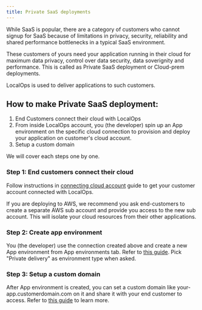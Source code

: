 ```yaml
---
title: Private SaaS deployments
---
```


While SaaS is popular, there are a category of customers who cannot signup for SaaS because of limitations in privacy,
security, reliability and shared performance bottlenecks in a typical SaaS environment.

These customers of yours need your application running in their cloud for maximum data privacy, control over data
security, data soverignity and performance. This is called as Private SaaS deployment or Cloud-prem deployments.

LocalOps is used to deliver applications to such customers.

## How to make Private SaaS deployment:

1. End Customers connect their cloud with LocalOps
2. From inside LocalOps account, you (the developer) spin up an App environment on the specific cloud connection to
   provision and deploy your application on customer's cloud account.
3. Setup a custom domain

We will cover each steps one by one.

### Step 1: End customers connect their cloud

Follow instructions in [connecting cloud account](/connect-cloud/aws.md#to-your-customers-cloud-account) guide to get
your customer account connected with LocalOps.

<Info>
  If you are deploying to AWS, we recommend you ask end-customers to create a separate AWS sub account and provide you
  access to the new sub account. This will isolate your cloud resources from their other applications.
</Info>

### Step 2: Create app environment

You (the developer) use the connection created above and create a new App environment from App environments tab. Refer
to [this guide](/bring-your-helm-chart/manage-apps#create-an-app). Pick "Private delivery" as environment type when
asked.

### Step 3: Setup a custom domain

After App environment is created, you can set a custom domain like your-app.customerdomain.com on it and share it with
your end customer to access. Refer to [this guide](/bring-your-helm-chart/custom-domains/attach-custom-domain) to learn
more.
